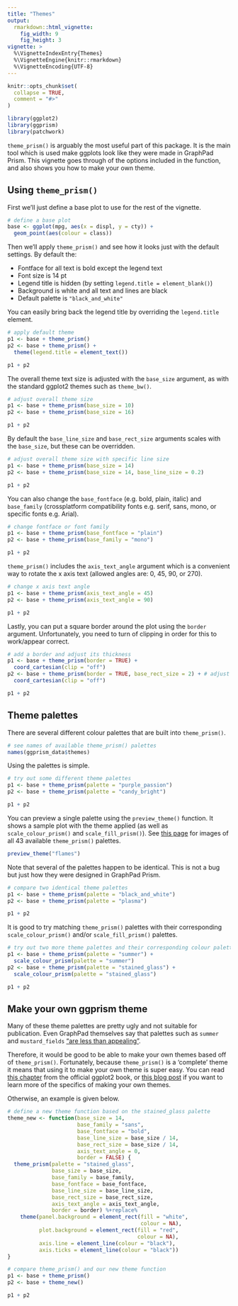 ```yaml
---
title: "Themes"
output: 
  rmarkdown::html_vignette:
    fig_width: 9
    fig_height: 3
vignette: >
  %\VignetteIndexEntry{Themes}
  %\VignetteEngine{knitr::rmarkdown}
  %\VignetteEncoding{UTF-8}
---
```


```r
knitr::opts_chunk$set(
  collapse = TRUE,
  comment = "#>"
)
```

```r
library(ggplot2)
library(ggprism)
library(patchwork)
```

`theme_prism()` is arguably the most useful part of this package. It is the 
main tool which is used make ggplots look like they were made in GraphPad Prism.
This vignette goes through of the options included in the function, and also
shows you how to make your own theme.

## Using `theme_prism()`

First we'll just define a base plot to use for the rest of the vignette.

```r
# define a base plot
base <- ggplot(mpg, aes(x = displ, y = cty)) +
  geom_point(aes(colour = class))
```

Then we'll apply `theme_prism()` and see how it looks just with the default
settings. By default the:

- Fontface for all text is bold except the legend text
- Font size is 14 pt
- Legend title is hidden (by setting `legend.title = element_blank()`)
- Background is white and all text and lines are black
- Default palette is `"black_and_white"`

You can easily bring back the legend title by overriding the `legend.title`
element.

```r
# apply default theme
p1 <- base + theme_prism()
p2 <- base + theme_prism() + 
  theme(legend.title = element_text())

p1 + p2
```

The overall theme text size is adjusted with the `base_size` 
argument, as with the standard ggplot2 themes such as `theme_bw()`. 

```r
# adjust overall theme size
p1 <- base + theme_prism(base_size = 10)
p2 <- base + theme_prism(base_size = 16)

p1 + p2
```

By default the `base_line_size` and `base_rect_size` arguments scales with the
`base_size`, but these can be overridden.

```r
# adjust overall theme size with specific line size
p1 <- base + theme_prism(base_size = 14)
p2 <- base + theme_prism(base_size = 14, base_line_size = 0.2)

p1 + p2
```



You can also change the `base_fontface` (e.g. bold, plain, italic) and 
`base_family` (crossplatform compatibility fonts e.g. serif, sans, mono, 
or specific fonts e.g. Arial).

```r
# change fontface or font family
p1 <- base + theme_prism(base_fontface = "plain")
p2 <- base + theme_prism(base_family = "mono")

p1 + p2
```

`theme_prism()` includes the `axis_text_angle` argument which is a convenient
way to rotate the x axis text (allowed angles are: 0, 45, 90, or 270).

```r
# change x axis text angle
p1 <- base + theme_prism(axis_text_angle = 45)
p2 <- base + theme_prism(axis_text_angle = 90)

p1 + p2
```

Lastly, you can put a square border around the plot using the `border` argument.
Unfortunately, you need to turn of clipping in order for this to work/appear 
correct.

```r
# add a border and adjust its thickness
p1 <- base + theme_prism(border = TRUE) + 
  coord_cartesian(clip = "off")
p2 <- base + theme_prism(border = TRUE, base_rect_size = 2) + # adjust thickness
  coord_cartesian(clip = "off")

p1 + p2
```

## Theme palettes

There are several different colour palettes that are built into `theme_prism()`.

```r
# see names of available theme_prism() palettes
names(ggprism_data$themes)
```

Using the palettes is simple.

```r
# try out some different theme palettes
p1 <- base + theme_prism(palette = "purple_passion")
p2 <- base + theme_prism(palette = "candy_bright")

p1 + p2
```

You can preview a single palette using the `preview_theme()` function. It shows 
a sample plot with the theme applied (as well as `scale_colour_prism()` and
`scale_fill_prism()`). See 
[this page](https://csdaw.github.io/ggprism/articles/web-only/palettes.html) for
images of all 43 available `theme_prism()` palettes.

```r
preview_theme("flames")
```

Note that several of the palettes happen to be identical. This is not a bug
but just how they were designed in GraphPad Prism.

```r
# compare two identical theme palettes
p1 <- base + theme_prism(palette = "black_and_white")
p2 <- base + theme_prism(palette = "plasma")

p1 + p2
```

It is good to try matching `theme_prism()` palettes with their corresponding
`scale_colour_prism()` and/or `scale_fill_prism()` palettes.

```r
# try out two more theme palettes and their corresponding colour palettes
p1 <- base + theme_prism(palette = "summer") + 
  scale_colour_prism(palette = "summer")
p2 <- base + theme_prism(palette = "stained_glass") + 
  scale_colour_prism(palette = "stained_glass")

p1 + p2
```

## Make your own ggprism theme

Many of these theme palettes are pretty ugly and not suitable for publication.
Even GraphPad themselves say that palettes such as `summer` and `mustard_fields`
["are less than appealing"](https://www.graphpad.com/support/faq/prism-color-schemes/).

Therefore, it would be good to be able to make your own themes based off of
`theme_prism()`. Fortunately, because `theme_prism()` is a 'complete' theme it
means that using it to make your own theme is super easy. You can read 
[this chapter](https://ggplot2-book.org/extensions.html) from the official 
ggplot2 book, or 
[this blog post](https://www.r-bloggers.com/2018/09/custom-themes-in-ggplot2/)
if you want to learn more of the specifics of making your own themes.

Otherwise, an example is given below.

```r
# define a new theme function based on the stained_glass palette
theme_new <- function(base_size = 14,
                      base_family = "sans",
                      base_fontface = "bold",
                      base_line_size = base_size / 14,
                      base_rect_size = base_size / 14,
                      axis_text_angle = 0,
                      border = FALSE) {
  theme_prism(palette = "stained_glass",
              base_size = base_size,
              base_family = base_family,
              base_fontface = base_fontface,
              base_line_size = base_line_size,
              base_rect_size = base_rect_size,
              axis_text_angle = axis_text_angle,
              border = border) %+replace% 
    theme(panel.background = element_rect(fill = "white",
                                          colour = NA),
          plot.background = element_rect(fill = "red",
                                         colour = NA),
          axis.line = element_line(colour = "black"),
          axis.ticks = element_line(colour = "black"))
}
```

```r
# compare theme_prism() and our new theme function
p1 <- base + theme_prism()
p2 <- base + theme_new()

p1 + p2
```

